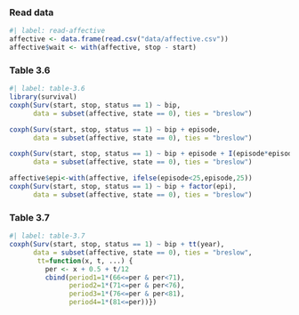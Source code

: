 ### Read data {.unnumbered}

```r
#| label: read-affective
affective <- data.frame(read.csv("data/affective.csv"))
affective$wait <- with(affective, stop - start)

```

### Table 3.6 {.unnumbered}
```r
#| label: table-3.6
library(survival)
coxph(Surv(start, stop, status == 1) ~ bip,
      data = subset(affective, state == 0), ties = "breslow")

coxph(Surv(start, stop, status == 1) ~ bip + episode,
      data = subset(affective, state == 0), ties = "breslow")

coxph(Surv(start, stop, status == 1) ~ bip + episode + I(episode*episode),
      data = subset(affective, state == 0), ties = "breslow")

affective$epi<-with(affective, ifelse(episode<25,episode,25))
coxph(Surv(start, stop, status == 1) ~ bip + factor(epi),
      data = subset(affective, state == 0), ties = "breslow")
```

### Table 3.7 {.unnumbered}
```r
#| label: table-3.7
coxph(Surv(start, stop, status == 1) ~ bip + tt(year),
      data = subset(affective, state == 0), ties = "breslow",
       tt=function(x, t, ...) {
         per <- x + 0.5 + t/12
         cbind(period1=1*(66<=per & per<71),
               period2=1*(71<=per & per<76),
               period3=1*(76<=per & per<81),
               period4=1*(81<=per))})
```
